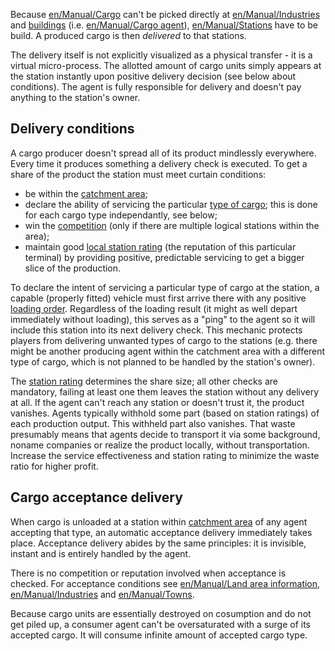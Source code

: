 {{en/Table of contents}}

Because [[en/Manual/Cargo]] can't be picked directly at [[en/Manual/Industries]] and [[en/Archive/Manual/Building|buildings]] (i.e. [[en/Manual/Cargo agent]]), [[en/Manual/Stations]] have to be build. A produced cargo is then ''delivered'' to that stations.

The delivery itself is not explicitly visualized as a physical transfer - it is a virtual micro-process. The allotted amount of cargo units simply appears at the station instantly upon positive delivery decision (see below about conditions). The agent is fully responsible for delivery and doesn't pay anything to the station's owner.

==Delivery conditions==

A cargo producer doesn't spread all of its product mindlessly everywhere. Every time it produces something a delivery check is executed. To get a share of the product the station must meet curtain conditions:

* be within the [[en/Manual/Catchment area#production-catchment-area|catchment area]];
* declare the ability of servicing the particular [[:Category:en/Cargo|type of cargo]]; this is done for each cargo type independantly, see below;
* win the [[en/Manual/Game Mechanics/Main Page#cargo-delivery-to-stations|competition]] (only if there are multiple logical stations within the area);
* maintain good [[en/Manual/Game Mechanics/Main Page#station-rating|local station rating]] (the reputation of this particular terminal) by providing positive, predictable servicing to get a bigger slice of the production.

To declare the intent of servicing a particular type of cargo at the station, a capable (properly fitted) vehicle must first arrive there with any positive [[en/Manual/Orders#loading-options|loading order]]. Regardless of the loading result (it might as well depart immediately without loading), this serves as a "ping" to the agent so it will include this station into its next delivery check. This mechanic protects players from delivering unwanted types of cargo to the stations (e.g. there might be another producing agent within the catchment area with a different type of cargo, which is not planned to be handled by the station's owner).

The [[en/Manual/Game Mechanics/Main Page#station-rating|station rating]] determines the share size; all other checks are mandatory, failing at least one them leaves the station without any delivery at all. If the agent can't reach any station or doesn't trust it, the product vanishes. Agents typically withhold some part (based on station ratings) of each production output. This withheld part also vanishes. That waste presumably means that agents decide to transport it via some background, noname companies or realize the product locally, without transportation. Increase the service effectiveness and station rating to minimize the waste ratio for higher profit.

==Cargo acceptance delivery==

When cargo is unloaded at a station within [[en/Manual/Catchment area#cargo-acceptance-area-of-stations|catchment area]] of any agent accepting that type, an automatic acceptance delivery immediately takes place. Acceptance delivery abides by the same principles: it is invisible, instant and is entirely handled by the agent.

There is no competition or reputation involved when acceptance is checked. For acceptance conditions see [[en/Manual/Land area information]], [[en/Manual/Industries]] and [[en/Manual/Towns]].

Because cargo units are essentially destroyed on cosumption and do not get piled up, a consumer agent can't be oversaturated with a surge of its accepted cargo. It will consume infinite amount of accepted cargo type.